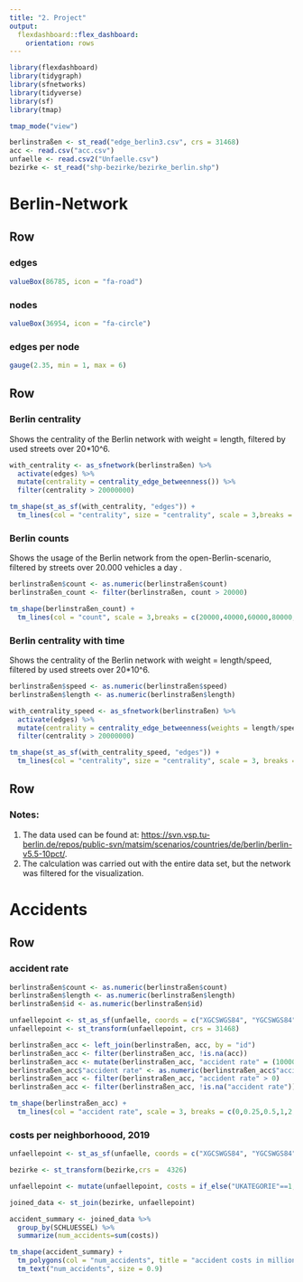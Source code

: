 ```yaml
---
title: "2. Project"
output: 
  flexdashboard::flex_dashboard:
    orientation: rows
---
```


```r
library(flexdashboard)
library(tidygraph)
library(sfnetworks)
library(tidyverse)
library(sf)
library(tmap)

tmap_mode("view")

berlinstraßen <- st_read("edge_berlin3.csv", crs = 31468)
acc <- read.csv("acc.csv")
unfaelle <- read.csv2("Unfaelle.csv")
bezirke <- st_read("shp-bezirke/bezirke_berlin.shp")

```

Berlin-Network
======

Row 
-----------------------------------------------------------------------

### edges
```r
valueBox(86785, icon = "fa-road")
```

### nodes
```r
valueBox(36954, icon = "fa-circle")
```

### edges per node
```r
gauge(2.35, min = 1, max = 6)
```

Row 
-----------------------------------------------------------------------

### Berlin centrality

Shows the centrality of the Berlin network with weight = length, filtered by used streets over 20*10^6.

```r

with_centrality <- as_sfnetwork(berlinstraßen) %>%
  activate(edges) %>%
  mutate(centrality = centrality_edge_betweenness()) %>%
  filter(centrality > 20000000)

tm_shape(st_as_sf(with_centrality, "edges")) + 
  tm_lines(col = "centrality", size = "centrality", scale = 3,breaks = c(20000000,40000000,60000000,80000000,100000000,120000000))

```

### Berlin counts

Shows the usage of the Berlin network from the open-Berlin-scenario, filtered by streets over 20.000 vehicles a day .

```r

berlinstraßen$count <- as.numeric(berlinstraßen$count)
berlinstraßen_count <- filter(berlinstraßen, count > 20000)

tm_shape(berlinstraßen_count) +
  tm_lines(col = "count", scale = 3,breaks = c(20000,40000,60000,80000,100000,120000))

```

### Berlin centrality with time

Shows the centrality of the Berlin network with weight = length/speed, filtered by used streets over 20*10^6.

```r

berlinstraßen$speed <- as.numeric(berlinstraßen$speed)
berlinstraßen$length <- as.numeric(berlinstraßen$length)

with_centrality_speed <- as_sfnetwork(berlinstraßen) %>%
  activate(edges) %>%
  mutate(centrality = centrality_edge_betweenness(weights = length/speed)) %>%
  filter(centrality > 20000000)

tm_shape(st_as_sf(with_centrality_speed, "edges")) + 
  tm_lines(col = "centrality", size = "centrality", scale = 3, breaks = c(20000000,40000000,60000000,80000000,100000000,250000000))
```

Row {data-height=30}
-----------------------------------------------------------------------

### Notes:

1. The data used can be found at: <https://svn.vsp.tu-berlin.de/repos/public-svn/matsim/scenarios/countries/de/berlin/berlin-v5.5-10pct/>.
2. The calculation was carried out with the entire data set, but the network was filtered for the visualization.

Accidents 
==========

Row 
-----------------------------------------------------------------------

### accident rate

```r

berlinstraßen$count <- as.numeric(berlinstraßen$count)
berlinstraßen$length <- as.numeric(berlinstraßen$length)
berlinstraßen$id <- as.numeric(berlinstraßen$id)

unfaellepoint <- st_as_sf(unfaelle, coords = c("XGCSWGS84", "YGCSWGS84"), crs = 4326)
unfaellepoint <- st_transform(unfaellepoint, crs = 31468)

berlinstraßen_acc <- left_join(berlinstraßen, acc, by = "id")
berlinstraßen_acc <- filter(berlinstraßen_acc, !is.na(acc))
berlinstraßen_acc <- mutate(berlinstraßen_acc, "accident rate" = (1000000*acc)/(365*count*length))
berlinstraßen_acc$"accident rate" <- as.numeric(berlinstraßen_acc$"accident rate")
berlinstraßen_acc <- filter(berlinstraßen_acc, "accident rate" > 0)
berlinstraßen_acc <- filter(berlinstraßen_acc, !is.na("accident rate"))

tm_shape(berlinstraßen_acc) +
  tm_lines(col = "accident rate", scale = 3, breaks = c(0,0.25,0.5,1,2,5,10))

```

### costs per neighborhoood, 2019

```r

unfaellepoint <- st_as_sf(unfaelle, coords = c("XGCSWGS84", "YGCSWGS84"), crs = 4326)

bezirke <- st_transform(bezirke,crs =  4326)

unfaellepoint <- mutate(unfaellepoint, costs = if_else("UKATEGORIE"==1,1035165,if_else("UKATEGORIE"==2,110506,4403)) )

joined_data <- st_join(bezirke, unfaellepoint)

accident_summary <- joined_data %>%
  group_by(SCHLUESSEL) %>%
  summarize(num_accidents=sum(costs))

tm_shape(accident_summary) +
  tm_polygons(col = "num_accidents", title = "accident costs in millions per year") +
  tm_text("num_accidents", size = 0.9)

```
